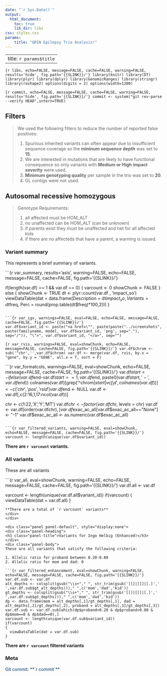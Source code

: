 ```yaml
---
date: "`r Sys.Date()`"
output:
  html_document:
    toc: true
    lib_dir: libs
css: styles.css
params: 
    title: "GRIN Epilepsy Trio Analysis!"
---
```

---
title: `r params$title`
---
```{r libs, echo=FALSE, message=FALSE, cache=FALSE, warning=FALSE, results='hide', fig.path='{{SLINK}}/'}
library(knitr)
library(DT)
library(plyr)
library(dplyr)
library(GenomicRanges)
library(stringr)
library(reshape2)
options(digits = 2)
options(width=1200)
```

```{r commit, echo=FALSE, message=FALSE, cache=FALSE, warning=FALSE, results='hide', fig.path='{{SLINK}}/'}
commit <- system("git rev-parse --verify HEAD",intern=TRUE)
```

## Filters
<blockquote>
We used the following filters to reduce the number of reported false positives:

1. Spurious inherited variants can often appear due to insufficient sequence coverage so the **mininum sequence depth** was set to **15**.
2. We are interested in mutations that are likely to have functional consequence so only variants with **Medium or High impact severity** were used.
3. **Minimum genotyping quality** per sample in the trio was set to **20**.
4. GL contigs were not used.
</blockquote>

## Autosomal recessive homozygous
<blockquote>
Genotype Requirements:
  
1. all affected must be HOM_ALT
2. no unaffected can be HOM_ALT (can be unknown)
3. if parents exist they must be unaffected and het for all affected kids
4. if there are no affecteds that have a parent, a warning is issued.
</blockquote>

<div class="panel panel-default">
<div class="panel-heading">
<h3 class="panel-title">Variant summary</h3>
</div>
<div class="panel-body">

This represents a brief summary of variants.

```{r var_summary, results='asis', warning=FALSE, echo=FALSE, message=FALSE, cache=FALSE, fig.path='{{SLINK}}/'}

if(length(var.df) == 1 && var.df == 0)
{
  varcount <- 0
  showChunk <- FALSE
} else {
  showChunk <- TRUE
  dt <- plyr::count(var.df , 'impact_so')
  viewDataTable(dat = data.frame(Description = dt$impact_so, 
                                 Variants = dt$freq, 
                                 Perc = round(prop.table(dt$freq)*100,2)))
}
```

```{r var_igv, warnings=FALSE, eval=FALSE, echo=FALSE, message=FALSE, cache=FALSE, fig.path='{{SLINK}}/'}
var.df$variant_id <- paste("<a href=\"", paste(paste("../screenshots", paste(familyname, model, var.df$variant_id, 'png', sep="."), sep="/")), "\">", var.df$variant_id, "</a>", sep="")
```

```{r var_rvis, warnings=FALSE, eval=showChunk, echo=FALSE, message=FALSE, cache=FALSE, fig.path='{{SLINK}}/'}
var.df$chrom <- sub('^chr','',var.df$chrom)
var.df <- merge(var.df, rvis, by.x = "gene", by.y = "GENE", all.x = T, sort = F)
```

```{r var_formatcols, warnings=FALSE, eval=showChunk, echo=FALSE, message=FALSE, cache=FALSE, fig.path='{{SLINK}}/'}
var.df$start <- ifelse(var.df$end-var.df$start==1, var.df$end, paste0(var.df$start,'-',var.df$end))
colnames(var.df)[grep('^chrom$|start|vcf_id', colnames(var.df))] <- c('chr','pos','rsid')
var.df$end <- NULL
var.df <- var.df[,c(2:16,1,17:ncol(var.df))]

chr <- c(1:22,'X','Y','MT')
var.df$chr <- factor(var.df$chr, levels = chr)
var.df <- var.df[order(var.df$chr),]
var.df$exac_ac_all[var.df$exac_ac_all=="None"] <- "-1"
var.df$exac_ac_all <- as.numeric(var.df$exac_ac_all)
```

```{r var_filtered_variants, warning=FALSE, eval=showChunk, echo=FALSE, message=FALSE, cache=FALSE, fig.path='{{SLINK}}/'}
varcount <- length(unique(var.df$variant_id))
```

**There are `r varcount` variants.**
</div>
</div>

<div class="panel panel-default">
<div class="panel-heading">
<h3 class="panel-title">All variants</h3>
</div>
<div class="panel-body">
These are all variants

```{r var_all, eval=showChunk, warning=FALSE, echo=FALSE, message=FALSE, cache=FALSE,  fig.path='{{SLINK}}/'}
var.df.all <- var.df

varcount <- length(unique(var.df.all$variant_id))
if(varcount)
{
  viewDataTable(dat = var.df.all)
}
```
**There are a total of `r varcount` variants**
</div>
</div>

<div class="panel panel-default", style="display:none">
<div class="panel-heading">
<h3 class="panel-title">Variants for Ingo Helbig (Enhanced)</h3>
</div>
<div class="panel-body">
These are all variants that satisfy the following criteria:

1. Allelic ratio for proband between 0.20-0.80
2. Allelic ratio for mom and dad: 0

```{r var_filtered_enhancement, eval=showChunk, warning=FALSE, echo=FALSE, message=FALSE, cache=FALSE, fig.path='{{SLINK}}/'}
var.df.sub <- var.df
alt_depths <- colsplit(gsub("\\s+"," ", str_trim(gsub('[[]|[]]|[.]',' ',var.df.sub$gt_alt_depths)))," ",c('mom','dad','kid'))
gt_depths <- colsplit(gsub("\\s+"," ", str_trim(gsub('[[]|[]]|[.]',' ',var.df.sub$gt_depths)))," ",c('mom','dad','kid'))
dp <- data.frame(mom = alt_depths[,1]/gt_depths[,1], dad = alt_depths[,2]/gt_depths[,2], proband = alt_depths[,3]/gt_depths[,3])
var.df.sub <- var.df.sub[which(dp$proband>0.20 & dp$proband<0.80 & dp$mom==0 & dp$dad==0),]
varcount <- length(unique(var.df.sub$variant_id))
if(varcount)
{
  viewDataTable(dat = var.df.sub)
}
```
**There are `r varcount` filtered variants**
</div>
</div>


<div class="panel panel-default">
<div class="panel-heading">
<h3 class="panel-title">Meta</h3>
</div>
<div style="color:#003366;", class="panel-body">
Git commit: **`r commit`**
</div>
</div>
